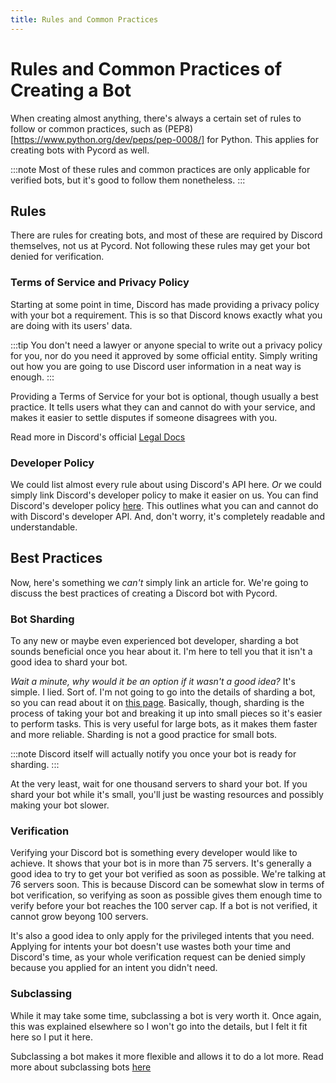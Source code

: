 ```yaml
---
title: Rules and Common Practices
---
```


# Rules and Common Practices of Creating a Bot

When creating almost anything, there's always a certain set of rules to follow or common practices,
such as (PEP8)[https://www.python.org/dev/peps/pep-0008/] for Python. This applies for creating bots
with Pycord as well.

:::note
Most of these rules and common practices are only applicable for verified bots, but it's good to
follow them nonetheless.
:::

## Rules

There are rules for creating bots, and most of these are required by Discord themselves, not us at
Pycord. Not following these rules may get your bot denied for verification.

### Terms of Service and Privacy Policy

Starting at some point in time, Discord has made providing a privacy policy with your bot a requirement.
This is so that Discord knows exactly what you are doing with its users' data.

:::tip
You don't need a lawyer or anyone special to write out a privacy policy for you, nor do you need
it approved by some official entity. Simply writing out how you are going to use Discord user
information in a neat way is enough.
:::

Providing a Terms of Service for your bot is optional, though usually a best practice. It tells users
what they can and cannot do with your service, and makes it easier to settle disputes if someone 
disagrees with you.

Read more in Discord's official [Legal Docs](https://discord.com/developers/docs/legal)

### Developer Policy

We could list almost every rule about using Discord's API here. *Or* we could simply link Discord's
developer policy to make it easier on us. You can find Discord's developer policy
[here](https://discord.com/developers/docs/policy). This outlines what you can and cannot do with
Discord's developer API. And, don't worry, it's completely readable and understandable.

## Best Practices

Now, here's something we *can't* simply link an article for. We're going to discuss the best practices
of creating a Discord bot with Pycord.

### Bot Sharding

To any new or maybe even experienced bot developer, sharding a bot sounds beneficial once you hear 
about it. I'm here to tell you that it isn't a good idea to shard your bot.

*Wait a minute, why would it be an option if it wasn't a good idea?* It's simple. I lied. Sort of.
I'm not going to go into the details of sharding a bot, so you can read about it on
[this page](../Topics/sharding.mdx). Basically, though, sharding is the process of taking your bot
and breaking it up into small pieces so it's easier to perform tasks. This is very useful for large
bots, as it makes them faster and more reliable. Sharding is not a good practice for small bots.

:::note
Discord itself will actually notify you once your bot is ready for sharding.
:::

At the very least, wait for one thousand servers to shard your bot. If you shard your bot while it's
small, you'll just be wasting resources and possibly making your bot slower.

### Verification

Verifying your Discord bot is something every developer would like to achieve. It shows that your bot
is in more than 75 servers. It's generally a good idea to try to get your bot verified as soon as
possible. We're talking at 76 servers soon. This is because Discord can be somewhat slow in terms of
bot verification, so verifying as soon as possible gives them enough time to verify before your bot
reaches the 100 server cap. If a bot is not verified, it cannot grow beyong 100 servers.

It's also a good idea to only apply for the privileged intents that you need. Applying for intents
your bot doesn't use wastes both your time and Discord's time, as your whole verification request
can be denied simply because you applied for an intent you didn't need.

### Subclassing

While it may take some time, subclassing a bot is very worth it. Once again, this was explained 
elsewhere so I won't go into the details, but I felt it fit here so I put it here.

Subclassing a bot makes it more flexible and allows it to do a lot more. Read more about subclassing
bots [here](../Topics/subclassing-bots.mdx)


